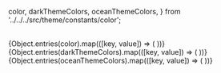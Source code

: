   color,
  darkThemeColors,
  oceanThemeColors,
} from '../../../src/theme/constants/color';

<Meta title="Design System/Colors" />

<DocsTitle text="colors_title" />
<DocsDescription text="colors_description" />

<br />

<ColorPalette>
  {Object.entries(color).map(([key, value]) => (
    <ColorItem
      key={key}
      title={`theme.color.${key}`}
      subtitle={key}
      colors={{ 'Hex code:': value }}
    />
  ))}
</ColorPalette>

<DocsTitle text="Dark theme" />
<br />

<ColorPalette>
  {Object.entries(darkThemeColors).map(([key, value]) => (
    <ColorItem
      key={key}
      title={`theme.color.${key}`}
      subtitle={key}
      colors={{ 'Hex code:': value }}
    />
  ))}
</ColorPalette>

<DocsTitle text="Ocean theme" />
<br />

<ColorPalette>
  {Object.entries(oceanThemeColors).map(([key, value]) => (
    <ColorItem
      key={key}
      title={`theme.color.${key}`}
      subtitle={key}
      colors={{ 'Hex code:': value }}
    />
  ))}
</ColorPalette>
